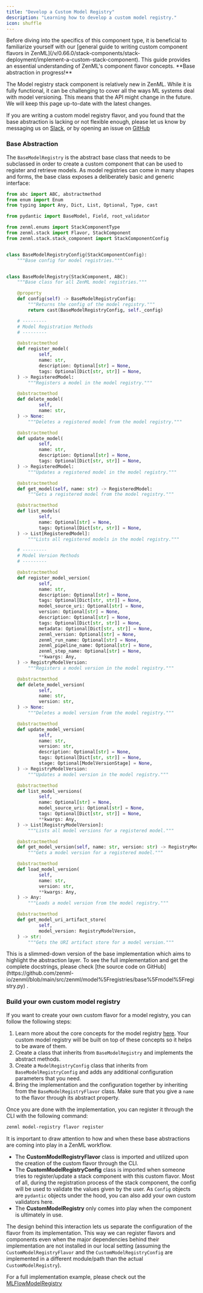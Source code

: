 ```yaml
---
title: "Develop a Custom Model Registry"
description: "Learning how to develop a custom model registry."
icon: shuffle
---
```


<Info>
    Before diving into the specifics of this component type, it is beneficial to familiarize yourself with our [general guide to writing custom component flavors in ZenML](/v/0.66.0/stack-components/stack-deployment/implement-a-custom-stack-component). This guide provides an essential understanding of ZenML's component flavor concepts.
</Info>

<Note>
**Base abstraction in progress!**

The Model registry stack component is relatively new in ZenML. While it is fully functional, it can be challenging to cover all the ways ML systems deal with model versioning. This means that the API might change in the future. We will keep this page up-to-date with the latest changes.

If you are writing a custom model registry flavor, and you found that the base abstraction is lacking or not flexible enough, please let us know by messaging us on [Slack](https://zenml.io/slack), or by opening an issue on [GitHub](https://github.com/zenml-io/zenml/issues/new/choose)
</Note>

### Base Abstraction

The `BaseModelRegistry` is the abstract base class that needs to be subclassed in order to create a custom component that can be used to register and retrieve models. As model registries can come in many shapes and forms, the base class exposes a deliberately basic and generic interface:

```py
from abc import ABC, abstractmethod
from enum import Enum
from typing import Any, Dict, List, Optional, Type, cast

from pydantic import BaseModel, Field, root_validator

from zenml.enums import StackComponentType
from zenml.stack import Flavor, StackComponent
from zenml.stack.stack_component import StackComponentConfig


class BaseModelRegistryConfig(StackComponentConfig):
    """Base config for model registries."""


class BaseModelRegistry(StackComponent, ABC):
    """Base class for all ZenML model registries."""

    @property
    def config(self) -> BaseModelRegistryConfig:
        """Returns the config of the model registry."""
        return cast(BaseModelRegistryConfig, self._config)

    # ---------
    # Model Registration Methods
    # ---------

    @abstractmethod
    def register_model(
            self,
            name: str,
            description: Optional[str] = None,
            tags: Optional[Dict[str, str]] = None,
    ) -> RegisteredModel:
        """Registers a model in the model registry."""

    @abstractmethod
    def delete_model(
            self,
            name: str,
    ) -> None:
        """Deletes a registered model from the model registry."""

    @abstractmethod
    def update_model(
            self,
            name: str,
            description: Optional[str] = None,
            tags: Optional[Dict[str, str]] = None,
    ) -> RegisteredModel:
        """Updates a registered model in the model registry."""

    @abstractmethod
    def get_model(self, name: str) -> RegisteredModel:
        """Gets a registered model from the model registry."""

    @abstractmethod
    def list_models(
            self,
            name: Optional[str] = None,
            tags: Optional[Dict[str, str]] = None,
    ) -> List[RegisteredModel]:
        """Lists all registered models in the model registry."""

    # ---------
    # Model Version Methods
    # ---------

    @abstractmethod
    def register_model_version(
            self,
            name: str,
            description: Optional[str] = None,
            tags: Optional[Dict[str, str]] = None,
            model_source_uri: Optional[str] = None,
            version: Optional[str] = None,
            description: Optional[str] = None,
            tags: Optional[Dict[str, str]] = None,
            metadata: Optional[Dict[str, str]] = None,
            zenml_version: Optional[str] = None,
            zenml_run_name: Optional[str] = None,
            zenml_pipeline_name: Optional[str] = None,
            zenml_step_name: Optional[str] = None,
            **kwargs: Any,
    ) -> RegistryModelVersion:
        """Registers a model version in the model registry."""

    @abstractmethod
    def delete_model_version(
            self,
            name: str,
            version: str,
    ) -> None:
        """Deletes a model version from the model registry."""

    @abstractmethod
    def update_model_version(
            self,
            name: str,
            version: str,
            description: Optional[str] = None,
            tags: Optional[Dict[str, str]] = None,
            stage: Optional[ModelVersionStage] = None,
    ) -> RegistryModelVersion:
        """Updates a model version in the model registry."""

    @abstractmethod
    def list_model_versions(
            self,
            name: Optional[str] = None,
            model_source_uri: Optional[str] = None,
            tags: Optional[Dict[str, str]] = None,
            **kwargs: Any,
    ) -> List[RegistryModelVersion]:
        """Lists all model versions for a registered model."""

    @abstractmethod
    def get_model_version(self, name: str, version: str) -> RegistryModelVersion:
        """Gets a model version for a registered model."""

    @abstractmethod
    def load_model_version(
            self,
            name: str,
            version: str,
            **kwargs: Any,
    ) -> Any:
        """Loads a model version from the model registry."""

    @abstractmethod
    def get_model_uri_artifact_store(
            self,
            model_version: RegistryModelVersion,
    ) -> str:
        """Gets the URI artifact store for a model version."""
```

<Info>
    This is a slimmed-down version of the base implementation which aims to highlight the abstraction layer. To see the full implementation and get the complete docstrings, please check [the source code on GitHub](https://github.com/zenml-io/zenml/blob/main/src/zenml/model%5Fregistries/base%5Fmodel%5Fregistry.py) .
</Info>

### Build your own custom model registry

If you want to create your own custom flavor for a model registry, you can follow the following steps:

1. Learn more about the core concepts for the model registry [here](/v/0.66.0/stack-components/model-registries#model-registry-concepts-and-terminology). Your custom model registry will be built on top of these concepts so it helps to be aware of them.
2. Create a class that inherits from `BaseModelRegistry` and implements the abstract methods.
3. Create a `ModelRegistryConfig` class that inherits from `BaseModelRegistryConfig` and adds any additional configuration parameters that you need.
4. Bring the implementation and the configuration together by inheriting from the `BaseModelRegistryFlavor` class. Make sure that you give a `name` to the flavor through its abstract property.

Once you are done with the implementation, you can register it through the CLI with the following command:

```bash
zenml model-registry flavor register
```

<Note>
It is important to draw attention to how and when these base abstractions are coming into play in a ZenML workflow.

* The **CustomModelRegistryFlavor** class is imported and utilized upon the creation of the custom flavor through the CLI.
* The **CustomModelRegistryConfig** class is imported when someone tries to register/update a stack component with this custom flavor. Most of all, during the registration process of the stack component, the config will be used to validate the values given by the user. As `Config` objects are `pydantic` objects under the hood, you can also add your own custom validators here.
* The **CustomModelRegistry** only comes into play when the component is ultimately in use.

The design behind this interaction lets us separate the configuration of the flavor from its implementation. This way we can register flavors and components even when the major dependencies behind their implementation are not installed in our local setting (assuming the `CustomModelRegistryFlavor` and the `CustomModelRegistryConfig` are implemented in a different module/path than the actual `CustomModelRegistry`).
</Note>

For a full implementation example, please check out the [MLFlowModelRegistry](https://sdkdocs.zenml.io/latest/integration%5Fcode%5Fdocs/integrations-mlflow/#zenml.integrations.mlflow.model%5Fregistry.MLFlowModelRegistry)

